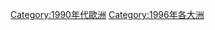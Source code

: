 {{portal|歐洲}}
{{Year by category
| m = 1
| c = 9
| d = 9
| y = 6
| cat = 歐洲
| sortkey = *
| in = 
| parent = 依年份劃分的20世紀歐洲
| subcat = 1996年各大洲
}}
{{Commons category|1996 in Europe}}

[[Category:1990年代歐洲|Category:1990年代歐洲]]
[[Category:1996年各大洲|Category:1996年各大洲]]
